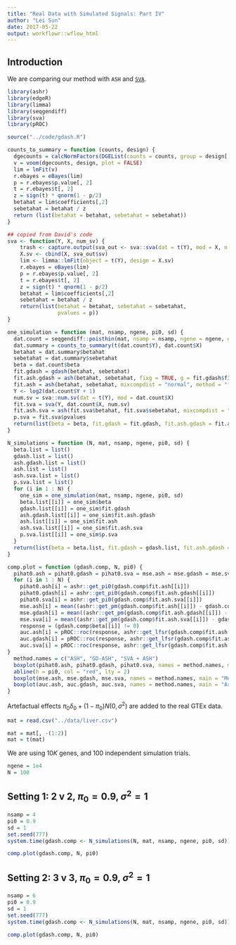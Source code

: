 ```yaml
---
title: "Real Data with Simulated Signals: Part IV"
author: "Lei Sun"
date: 2017-05-22
output: workflowr::wflow_html
---
```






## Introduction

We are comparing our method with `ASH` and [`SVA`](http://journals.plos.org/plosgenetics/article?id=10.1371/journal.pgen.0030161).

```r
library(ashr)
library(edgeR)
library(limma)
library(seqgendiff)
library(sva)
library(pROC)
```

```r
source("../code/gdash.R")
```

```r
counts_to_summary = function (counts, design) {
  dgecounts = calcNormFactors(DGEList(counts = counts, group = design[, 2]))
  v = voom(dgecounts, design, plot = FALSE)
  lim = lmFit(v)
  r.ebayes = eBayes(lim)
  p = r.ebayes$p.value[, 2]
  t = r.ebayes$t[, 2]
  z = sign(t) * qnorm(1 - p/2)
  betahat = lim$coefficients[,2]
  sebetahat = betahat / z
  return (list(betahat = betahat, sebetahat = sebetahat))
}

## copied from David's code
sva <- function(Y, X, num_sv) {
    trash <- capture.output(sva_out <- sva::sva(dat = t(Y), mod = X, n.sv = num_sv))
    X.sv <- cbind(X, sva_out$sv)
    lim <- limma::lmFit(object = t(Y), design = X.sv)
    r.ebayes = eBayes(lim)
    p = r.ebayes$p.value[, 2]
    t = r.ebayes$t[, 2]
    z = sign(t) * qnorm(1 - p/2)
    betahat = lim$coefficients[,2]
    sebetahat = betahat / z
    return(list(betahat = betahat, sebetahat = sebetahat,
                pvalues = p))
}

one_simulation = function (mat, nsamp, ngene, pi0, sd) {
  dat.count = seqgendiff::poisthin(mat, nsamp = nsamp, ngene = ngene, gselect = "max", signal_params = list(mean = 0, sd = sd), prop_null = pi0)
  dat.summary = counts_to_summary(t(dat.count$Y), dat.count$X)
  betahat = dat.summary$betahat
  sebetahat = dat.summary$sebetahat
  beta = dat.count$beta
  fit.gdash = gdash(betahat, sebetahat)
  fit.ash.gdash = ash(betahat, sebetahat, fixg = TRUE, g = fit.gdash$fitted_g)
  fit.ash = ash(betahat, sebetahat, mixcompdist = "normal", method = "fdr")
  Y <- log2(dat.count$Y + 1)
  num.sv = sva::num.sv(dat = t(Y), mod = dat.count$X)
  fit.sva = sva(Y, dat.count$X, num.sv)
  fit.ash.sva = ash(fit.sva$betahat, fit.sva$sebetahat, mixcompdist = "normal", method = "fdr")
  p.sva = fit.sva$pvalues
  return(list(beta = beta, fit.gdash = fit.gdash, fit.ash.gdash = fit.ash.gdash, fit.ash = fit.ash, fit.ash.sva = fit.ash.sva, p.sva = p.sva))
}

N_simulations = function (N, mat, nsamp, ngene, pi0, sd) {
  beta.list = list()
  gdash.list = list()
  ash.gdash.list = list()
  ash.list = list()
  ash.sva.list = list()
  p.sva.list = list()
  for (i in 1 : N) {
    one_sim = one_simulation(mat, nsamp, ngene, pi0, sd)
    beta.list[[i]] = one_sim$beta
    gdash.list[[i]] = one_sim$fit.gdash
    ash.gdash.list[[i]] = one_sim$fit.ash.gdash
    ash.list[[i]] = one_sim$fit.ash
    ash.sva.list[[i]] = one_sim$fit.ash.sva
    p.sva.list[[i]] = one_sim$p.sva
  }
  return(list(beta = beta.list, fit.gdash = gdash.list, fit.ash.gdash = ash.gdash.list, fit.ash = ash.list, fit.ash.sva = ash.sva.list, p.sva = p.sva.list))
}

comp.plot = function (gdash.comp, N, pi0) {
  pihat0.ash = pihat0.gdash = pihat0.sva = mse.ash = mse.gdash = mse.sva = auc.ash = auc.gdash = auc.sva = c()
  for (i in 1 : N) {
    pihat0.ash[i] = ashr::get_pi0(gdash.comp$fit.ash[[i]])
    pihat0.gdash[i] = ashr::get_pi0(gdash.comp$fit.ash.gdash[[i]])
    pihat0.sva[i] = ashr::get_pi0(gdash.comp$fit.ash.sva[[i]])
    mse.ash[i] = mean((ashr::get_pm(gdash.comp$fit.ash[[i]]) - gdash.comp$beta[[i]])^2)
    mse.gdash[i] = mean((ashr::get_pm(gdash.comp$fit.ash.gdash[[i]]) - gdash.comp$beta[[i]])^2)
    mse.sva[i] = mean((ashr::get_pm(gdash.comp$fit.ash.sva[[i]]) - gdash.comp$beta[[i]])^2)
    response = (gdash.comp$beta[[i]] != 0)
    auc.ash[i] = pROC::roc(response, ashr::get_lfsr(gdash.comp$fit.ash[[i]]))$auc
    auc.gdash[i] = pROC::roc(response, ashr::get_lfsr(gdash.comp$fit.ash.gdash[[i]]))$auc
    auc.sva[i] = pROC::roc(response, ashr::get_lfsr(gdash.comp$fit.ash.sva[[i]]))$auc
}
  method.names = c("ASH", "GD-ASH", "SVA + ASH")
  boxplot(pihat0.ash, pihat0.gdash, pihat0.sva, names = method.names, main = expression(hat(pi)[0]), ylab = expression(hat(pi)[0]))
  abline(h = pi0, col = "red", lty = 2)
  boxplot(mse.ash, mse.gdash, mse.sva, names = method.names, main = "Mean Squared Error", ylab = "MSE")
  boxplot(auc.ash, auc.gdash, auc.sva, names = method.names, main = "Area under the ROC Curve", ylab = "AUC")
}
```

Artefactual effects $\pi_0\delta_0 + \left(1 - \pi_0\right)N\left(0, \sigma^2\right)$ are added to the real GTEx data.

```r
mat = read.csv("../data/liver.csv")
```

```r
mat = mat[, -(1:2)]
mat = t(mat)
```

We are using $10K$ genes, and $100$ independent simulation trials.

```r
ngene = 1e4
N = 100
```

## Setting 1: $2$ v $2$, $\pi_0 = 0.9$, $\sigma^2 = 1$

```r
nsamp = 4
pi0 = 0.9
sd = 1
set.seed(777)
system.time(gdash.comp <- N_simulations(N, mat, nsamp, ngene, pi0, sd))
```

```r
comp.plot(gdash.comp, N, pi0)
```


## Setting 2: $3$ v $3$, $\pi_0 = 0.9$, $\sigma^2 = 1$

```r
nsamp = 6
pi0 = 0.9
sd = 1
set.seed(777)
system.time(gdash.comp <- N_simulations(N, mat, nsamp, ngene, pi0, sd))
```

```r
comp.plot(gdash.comp, N, pi0)
```


